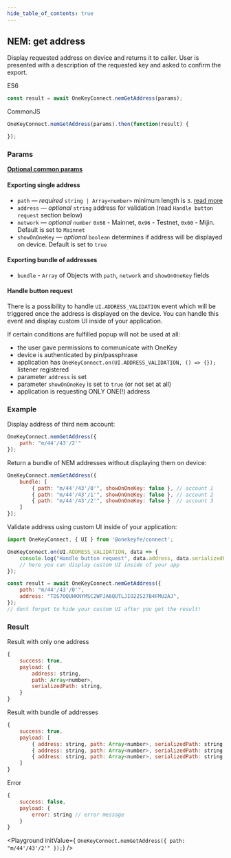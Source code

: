 ```yaml
---
hide_table_of_contents: true
---
```


## NEM: get address
Display requested address on device and returns it to caller.
User is presented with a description of the requested key and asked to confirm the export.

ES6
```javascript
const result = await OneKeyConnect.nemGetAddress(params);
```

CommonJS
```javascript
OneKeyConnect.nemGetAddress(params).then(function(result) {

});
```

### Params
[**Optional common params**](./commonParams)
#### Exporting single address
* `path` — *required* `string | Array<number>` minimum length is `3`. [read more](./path)
* `address` — *optional* `string` address for validation (read `Handle button request` section below)
* `network` — *optional* `number` `0x68` - Mainnet, `0x96` - Testnet, `0x60` - Mijin. Default is set to `Mainnet`
* `showOnOneKey` — *optional* `boolean` determines if address will be displayed on device. Default is set to `true`

#### Exporting bundle of addresses
- `bundle` - `Array` of Objects with `path`, `network` and `showOnOneKey` fields

#### Handle button request
There is a possibility to handle `UI.ADDRESS_VALIDATION` event which will be triggered once the address is displayed on the device.
You can handle this event and display custom UI inside of your application.

If certain conditions are fulfilled popup will not be used at all:
- the user gave permissions to communicate with OneKey
- device is authenticated by pin/passphrase
- application has `OneKeyConnect.on(UI.ADDRESS_VALIDATION, () => {});` listener registered
- parameter `address` is set
- parameter `showOnOneKey` is set to `true` (or not set at all)
- application is requesting ONLY ONE(!) address


### Example
Display address of third nem account:
```javascript
OneKeyConnect.nemGetAddress({
    path: "m/44'/43'/2'"
});
```
Return a bundle of NEM addresses without displaying them on device:
```javascript
OneKeyConnect.nemGetAddress({
    bundle: [
        { path: "m/44'/43'/0'", showOnOneKey: false }, // account 1
        { path: "m/44'/43'/1'", showOnOneKey: false }, // account 2
        { path: "m/44'/43'/2'", showOnOneKey: false }  // account 3
    ]
});
```
Validate address using custom UI inside of your application:
```javascript
import OneKeyConnect, { UI } from '@onekeyfe/connect';

OneKeyConnect.on(UI.ADDRESS_VALIDATION, data => {
    console.log("Handle button request", data.address, data.serializedPath);
    // here you can display custom UI inside of your app
});

const result = await OneKeyConnect.nemGetAddress({
    path: "m/44'/43'/0'",
    address: "TDS7OQUHKNYMSC2WPJA6QUTLJIO22S27B4FMU2AJ",
});
// dont forget to hide your custom UI after you get the result!
```

### Result
Result with only one address
```javascript
{
    success: true,
    payload: {
        address: string,
        path: Array<number>,
        serializedPath: string,
    }
}
```
Result with bundle of addresses
```javascript
{
    success: true,
    payload: [
        { address: string, path: Array<number>, serializedPath: string }, // account 1
        { address: string, path: Array<number>, serializedPath: string }, // account 2
        { address: string, path: Array<number>, serializedPath: string }, // account 3
    ]
}
```
Error
```javascript
{
    success: false,
    payload: {
        error: string // error message
    }
}
```

<Playground
    initValue={
`OneKeyConnect.nemGetAddress({
    path: "m/44'/43'/2'"
});`}
/>
